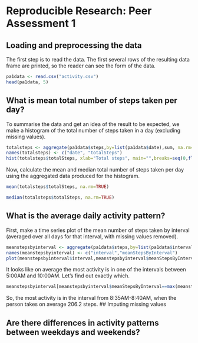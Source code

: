 # Reproducible Research: Peer Assessment 1


## Loading and preprocessing the data  
The first step is to read the data. The first several rows of the resulting data frame are printed, so the reader can see the form of the data.
```r
pa1data <- read.csv("activity.csv")  
head(pa1data, 5)
```  

## What is mean total number of steps taken per day?
To summarise the data and get an idea of the result to be expected, we make a histogram of the total number of steps taken in a day (excluding missing values).
```r
totalsteps <- aggregate(pa1data$steps,by=list(pa1data$date),sum, na.rm=TRUE)
names(totalsteps) <- c("date", "totalSteps")
hist(totalsteps$totalSteps, xlab="Total steps", main="",breaks=seq(0,floor(max(totalsteps$totalSteps)/1000+1)*1000,1000))
```
Now, calculate the mean and median total number of steps taken per day using the aggregated data produced for the histogram.
```r
mean(totalsteps$totalSteps, na.rm=TRUE)
```

```r
median(totalsteps$totalSteps, na.rm=TRUE)
```

## What is the average daily activity pattern?
First, make a time series plot of the mean number of steps taken by interval (averaged over all days for that interval, with missing values removed).
```r
meanstepsbyinterval <- aggregate(pa1data$steps,by=list(pa1data$interval),mean,na.rm=TRUE)
names(meanstepsbyinterval) <- c("interval","meanStepsByInterval")
plot(meanstepsbyinterval$interval,meanstepsbyinterval$meanStepsByInterval,type="l",xlab="Interval",ylab="Mean steps taken",main="Daily Activity Pattern")
```
It looks like on average the most activity is in one of the intervals between 5:00AM and 10:00AM. Let's find out exactly which.
```r
meanstepsbyinterval[meanstepsbyinterval$meanStepsByInterval==max(meanstepsbyinterval$meanStepsByInterval),]
```
So, the most activity is in the interval from 8:35AM-8:40AM, when the person takes on average 206.2 steps.
## Imputing missing values



## Are there differences in activity patterns between weekdays and weekends?
